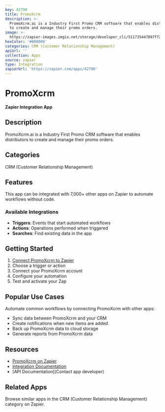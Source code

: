 ```yaml
---
key: 42790
title: PromoXcrm
description: >-
  PromoXcrm.ai is a Industry First Promo CRM software that enables distributors
  to create and manage their promo orders.
image: >-
  https://zapier-images.imgix.net/storage/developer_cli/511735447897ff275cb8c483cd2372d1.png?auto=format%2Ccompress&ixlib=python-3.0.0&q=50
hexColor: '#000000'
categories: CRM (Customer Relationship Management)
apiUrl: ''
collection: Apps
source: zapier
type: Integration
zapierUrl: 'https://zapier.com/apps/42790'
---
```

# PromoXcrm

**Zapier Integration App**

## Description

PromoXcrm.ai is a Industry First Promo CRM software that enables distributors to create and manage their promo orders.

## Categories

CRM (Customer Relationship Management)

## Features

This app can be integrated with 7,000+ other apps on Zapier to automate workflows without code.

### Available Integrations

- **Triggers**: Events that start automated workflows
- **Actions**: Operations performed when triggered
- **Searches**: Find existing data in the app

## Getting Started

1. [Connect PromoXcrm to Zapier](https://zapier.com/apps/42790)
2. Choose a trigger or action
3. Connect your PromoXcrm account
4. Configure your automation
5. Test and activate your Zap

## Popular Use Cases

Automate common workflows by connecting PromoXcrm with other apps:

- Sync data between PromoXcrm and your CRM
- Create notifications when new items are added
- Back up PromoXcrm data to cloud storage
- Generate reports from PromoXcrm data

## Resources

- [PromoXcrm on Zapier](https://zapier.com/apps/42790)
- [Integration Documentation](https://zapier.com/apps/42790/integrations)
- [API Documentation](Contact app developer)

## Related Apps

Browse similar apps in the CRM (Customer Relationship Management) category on Zapier.
